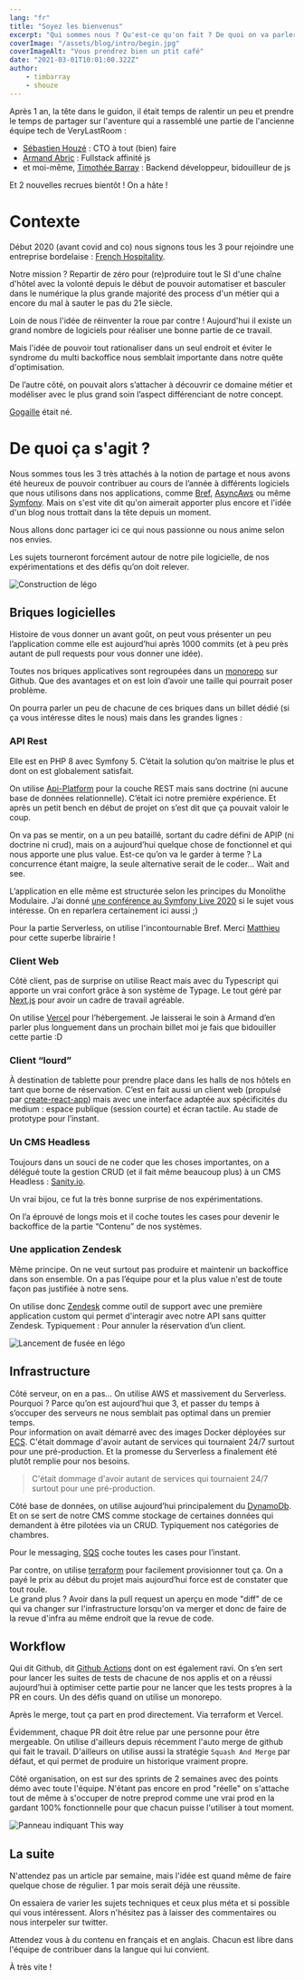 ```yaml
---
lang: "fr"
title: "Soyez les bienvenus"
excerpt: "Qui sommes nous ? Qu'est-ce qu'on fait ? De quoi on va parler ? Commençons par les présentations !"
coverImage: "/assets/blog/intro/begin.jpg"
coverImageAlt: "Vous prendrez bien un ptit café"
date: "2021-03-01T10:01:00.322Z"
author:
    - timbarray
    - shouze
---
```


Après 1 an, la tête dans le guidon, il était temps de ralentir un peu et prendre le temps de partager sur l'aventure qui a rassemblé une partie de l'ancienne équipe tech de VeryLastRoom :

- [Sébastien Houzé](https://twitter.com/sebastienhouze) : CTO à tout (bien) faire
- [Armand Abric](https://twitter.com/armandabric) : Fullstack affinité js
- et moi-même, [Timothée Barray](https://twitter.com/timbarray) : Backend développeur, bidouilleur de js

Et 2 nouvelles recrues bientôt ! On a hâte !

# Contexte

Début 2020 (avant covid and co) nous signons tous les 3 pour rejoindre une entreprise bordelaise : [French Hospitality](https://french-hospitality.fr).

Notre mission ? Repartir de zéro pour (re)produire tout le SI d'une chaîne d'hôtel avec la volonté depuis le début de pouvoir automatiser et basculer dans le numérique la plus grande majorité des process d'un métier qui a encore du mal à sauter le pas du 21e siècle.

Loin de nous l'idée de réinventer la roue par contre ! Aujourd'hui il existe un grand nombre de logiciels pour réaliser une bonne partie de ce travail.

Mais l'idée de pouvoir tout rationaliser dans un seul endroit et éviter le syndrome du multi backoffice nous semblait importante dans notre quête d'optimisation.

De l’autre côté, on pouvait alors s’attacher à découvrir ce domaine métier et modéliser avec le plus grand soin l’aspect différenciant de notre concept.

[Gogaille](https://www.gogaille.com/) était né.

# De quoi ça s'agit ?

Nous sommes tous les 3 très attachés à la notion de partage et nous avons été heureux de pouvoir contribuer au cours de l’année à différents logiciels que nous utilisons dans nos applications, comme [Bref](https://bref.sh/), [AsyncAws](https://async-aws.com/) ou même [Symfony](https://symfony.com/). Mais on s'est vite dit qu'on aimerait apporter plus encore et l'idée d'un blog nous trottait dans la tête depuis un moment.

Nous allons donc partager ici ce qui nous passionne ou nous anime selon nos envies.

Les sujets tourneront forcément autour de notre pile logicielle, de nos expérimentations et des défis qu’on doit relever.

![Construction de légo](/assets/blog/intro/lego.jpg)

## Briques logicielles

Histoire de vous donner un avant goût, on peut vous présenter un peu l’application comme elle est aujourd’hui après 1000 commits (et à peu près autant de pull requests pour vous donner une idée).

Toutes nos briques applicatives sont regroupées dans un [monorepo](https://github.com/korfuri/awesome-monorepo) sur Github. Que des avantages et on est loin d’avoir une taille qui pourrait poser problème.

On pourra parler un peu de chacune de ces briques dans un billet dédié (si ça vous intéresse dites le nous) mais dans les grandes lignes :

### API Rest

Elle est en PHP 8 avec Symfony 5. C’était la solution qu’on maitrise le plus et dont on est globalement satisfait.

On utilise [Api-Platform](https://api-platform.com/) pour la couche REST mais sans doctrine (ni aucune base de données relationnelle). C’était ici notre première expérience. Et après un petit bench en début de projet on s’est dit que ça pouvait valoir le coup.

On va pas se mentir, on a un peu bataillé, sortant du cadre défini de APIP (ni doctrine ni crud), mais on a aujourd’hui quelque chose de fonctionnel et qui nous apporte une plus value. Est-ce qu’on va le garder à terme ? La concurrence étant maigre, la seule alternative serait de le coder… Wait and see.

L’application en elle même est structurée selon les principes du Monolithe Modulaire. J’ai donné [une conférence au Symfony Live 2020](https://symfonycasts.com/screencast/paris2020/monolithe-modulaire-pourquoi-comment) si le sujet vous intéresse. On en reparlera certainement ici aussi ;)

Pour la partie Serverless, on utilise l'incontournable Bref. Merci [Matthieu](https://twitter.com/matthieunapoli) pour cette superbe librairie !

### Client Web

Côté client, pas de surprise on utilise React mais avec du Typescript qui apporte un vrai confort grâce à son système de Typage. Le tout géré par [Next.js](https://nextjs.org) pour avoir un cadre de travail agréable.

On utilise [Vercel](https://vercel.com) pour l’hébergement. Je laisserai le soin à Armand d’en parler plus longuement dans un prochain billet moi je fais que bidouiller cette partie :D

### Client “lourd”

À destination de tablette pour prendre place dans les halls de nos hôtels en tant que borne de réservation. C’est en fait aussi un client web (propulsé par [create-react-app](https://create-react-app.dev)) mais avec une interface adaptée aux spécificités du medium : espace publique (session courte) et écran tactile. Au stade de prototype pour l’instant.

### Un CMS Headless

Toujours dans un souci de ne coder que les choses importantes, on a délégué toute la gestion CRUD (et il fait même beaucoup plus) à un CMS Headless : [Sanity.io](https://www.sanity.io/).

Un vrai bijou, ce fut la très bonne surprise de nos expérimentations.

On l’a éprouvé de longs mois et il coche toutes les cases pour devenir le backoffice de la partie “Contenu” de nos systèmes.

### Une application Zendesk

Même principe. On ne veut surtout pas produire et maintenir un backoffice dans son ensemble. On a pas l’équipe pour et la plus value n'est de toute façon pas justifiée à notre sens.

On utilise donc [Zendesk](https://www.zendesk.fr/) comme outil de support avec une première application custom qui permet d'interagir avec notre API sans quitter Zendesk. Typiquement : Pour annuler la réservation d’un client.

![Lancement de fusée en légo](/assets/blog/intro/rocket.jpg)

## Infrastructure

Côté serveur, on en a pas… On utilise AWS et massivement du Serverless. Pourquoi ? Parce qu’on est aujourd’hui que 3, et passer du temps à s’occuper des serveurs ne nous semblait pas optimal dans un premier temps.  
Pour information on avait démarré avec des images Docker déployées sur [ECS](https://aws.amazon.com/ecs). C'était dommage d'avoir autant de services qui tournaient 24/7 surtout pour une pré-production.
Et la promesse du Serverless a finalement été plutôt remplie pour nos besoins.

> C'était dommage d'avoir autant de services qui tournaient 24/7 surtout pour une pré-production.

Côté base de données, on utilise aujourd’hui principalement du [DynamoDb](https://aws.amazon.com/dynamodb). Et on se sert de notre CMS comme stockage de certaines données qui demandent à être pilotées via un CRUD. Typiquement nos catégories de chambres.

Pour le messaging, [SQS](https://aws.amazon.com/sqs) coche toutes les cases pour l’instant.

Par contre, on utilise [terraform](https://www.terraform.io/) pour facilement provisionner tout ça. On a payé le prix au début du projet mais aujourd’hui force est de constater que tout roule.  
Le grand plus ? Avoir dans la pull request un aperçu en mode "diff" de ce qui va changer sur l'infrastructure lorsqu'on va merger et donc de faire de la revue d'infra au même endroit que la revue de code.

## Workflow

Qui dit Github, dit [Github Actions](https://github.com/features/actions) dont on est également ravi. On s’en sert pour lancer les suites de tests de chacune de nos applis et on a réussi aujourd’hui à optimiser cette partie pour ne lancer que les tests propres à la PR en cours. Un des défis quand on utilise un monorepo.

Après le merge, tout ça part en prod directement. Via terraform et Vercel.

Évidemment, chaque PR doit être relue par une personne pour être mergeable. On utilise d'ailleurs depuis récemment l'auto merge de github qui fait le travail. D'ailleurs on utilise aussi la stratégie `Squash And Merge` par défaut, et qui permet de produire un historique vraiment propre.

Côté organisation, on est sur des sprints de 2 semaines avec des points démo avec toute l'équipe. N'étant pas encore en prod "réelle" on s'attache tout de même à s'occuper de notre preprod comme une vrai prod en la gardant 100% fonctionnelle pour que chacun puisse l'utiliser à tout moment.

![Panneau indiquant This way](/assets/blog/intro/way.jpg)

## La suite

N'attendez pas un article par semaine, mais l'idée est quand même de faire quelque chose de régulier. 1 par mois serait déjà une réussite.

On essaiera de varier les sujets techniques et ceux plus méta et si possible qui vous intéressent. Alors n'hésitez pas à laisser des commentaires ou nous interpeler sur twitter.

Attendez vous à du contenu en français et en anglais. Chacun est libre dans l'équipe de contribuer dans la langue qui lui convient.

À très vite !
